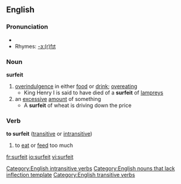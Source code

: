 ==English==

===Pronunciation===
*{{audio|en-us-surfeit.ogg|Audio (US)}}
*Rhymes: [[Rhymes:English:-ɜː(r)fɪt|-ɜː(r)fɪt]]

===Noun===
'''surfeit'''   
#[[overindulgence]] in either [[food]] or [[drink]]; [[overeat]]ing
#* King Henry I is said to have died of a '''surfeit''' of [[lamprey]]s
#an [[excessive]] [[amount]] of something
#* A '''surfeit''' of wheat is driving down the price
{{seeCites}}

===Verb===
'''to surfeit'''  ([[transitive]] or [[intransitive]])
#to [[eat]] or [[feed]] too much

[[Category:English intransitive verbs]]
[[Category:English nouns that lack inflection template]]
[[Category:English transitive verbs]]

[[fr:surfeit]]
[[io:surfeit]]
[[vi:surfeit]]